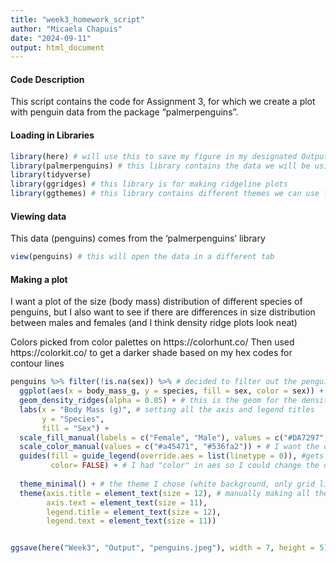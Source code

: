 ```yaml
---
title: "week3_homework_script"
author: "Micaela Chapuis"
date: "2024-09-11"
output: html_document
---
```


#### Code Description
This script contains the code for Assignment 3, for which we create a plot with penguin data from the package "palmerpenguins".


#### Loading in Libraries
```r
library(here) # will use this to save my figure in my designated Output folder for week 3
library(palmerpenguins) # this library contains the data we will be using to create a plot
library(tidyverse)
library(ggridges) # this library is for making ridgeline plots
library(ggthemes) # this library contains different themes we can use for our plot (choose from https://yutannihilation.github.io/allYourFigureAreBelongToUs/ggthemes/ )
```

#### Viewing data
This data (penguins) comes from the 'palmerpenguins' library
```r
view(penguins) # this will open the data in a different tab
```

#### Making a plot 
I want a plot of the size (body mass) distribution of different species of penguins, but I also want to see if there are differences in size distribution between males and females (and I think density ridge plots look neat)

Colors picked from color palettes on https://colorhunt.co/
Then used https://colorkit.co/ to get a darker shade based on my hex codes for contour lines
```r
penguins %>% filter(!is.na(sex)) %>% # decided to filter out the penguins for which sex wasn't recorded
  ggplot(aes(x = body_mass_g, y = species, fill = sex, color = sex)) + # using fill AND color because I also want to change the color of the outline
  geom_density_ridges(alpha = 0.85) + # this is the geom for the density ridges - alpha makes them a bit transparent so I can see overlapping ridges
  labs(x = "Body Mass (g)", # setting all the axis and legend titles
       y = "Species",
       fill = "Sex") +
  scale_fill_manual(labels = c("Female", "Male"), values = c("#DA7297", "#7297da")) + # first part sets the labels to Female and Male (bc they were all lowercase in original data), second part sets the colors for each label (order of labels and hex codes matters!!)
  scale_color_manual(values = c("#a45471", "#536fa2")) + # I want the outline of the ridges to be a color slightly darker than the fill color (instead of default black)
  guides(fill = guide_legend(override.aes = list(linetype = 0)), #gets rid of black contour line in the fill legend squares
         color= FALSE) + # I had "color" in aes so I could change the outline color manually, but I don't want a second legend for it because it's the same as the fill legend (by sex) so this removes the "color" legend
  
  theme_minimal() + # the theme I chose (white background, only grid lines)
  theme(axis.title = element_text(size = 12), # manually making all the text bigger than the default size for the theme
        axis.text = element_text(size = 11),
        legend.title = element_text(size = 12),
        legend.text = element_text(size = 11))


ggsave(here("Week3", "Output", "penguins.jpeg"), width = 7, height = 5)
```


